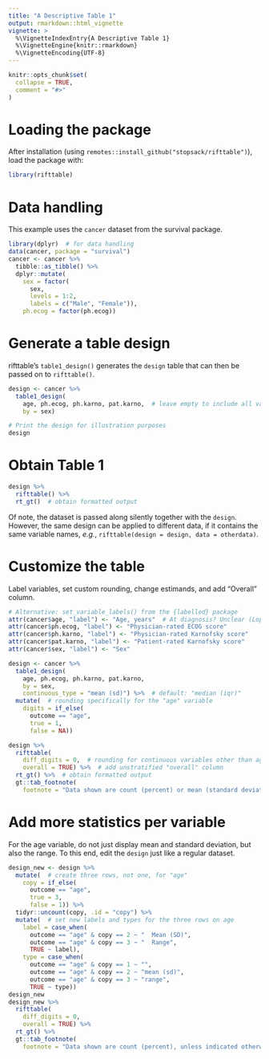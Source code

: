 ```yaml
---
title: "A Descriptive Table 1"
output: rmarkdown::html_vignette
vignette: >
  %\VignetteIndexEntry{A Descriptive Table 1}
  %\VignetteEngine{knitr::rmarkdown}
  %\VignetteEncoding{UTF-8}
---
```


```r
knitr::opts_chunk$set(
  collapse = TRUE,
  comment = "#>"
)
```

# Loading the package

After installation (using `remotes::install_github("stopsack/rifttable")`), load the package with:

```r
library(rifttable)
```


# Data handling

This example uses the `cancer` dataset from the survival package.

```r
library(dplyr)  # for data handling
data(cancer, package = "survival")
cancer <- cancer %>%
  tibble::as_tibble() %>%
  dplyr::mutate(
    sex = factor(
      sex,
      levels = 1:2,
      labels = c("Male", "Female")),
    ph.ecog = factor(ph.ecog))
```


# Generate a table design

rifttable's `table1_design()` generates the `design` table that can then be passed on to `rifttable()`.

```r
design <- cancer %>%
  table1_design(
    age, ph.ecog, ph.karno, pat.karno,  # leave empty to include all variables
    by = sex)

# Print the design for illustration purposes
design
```


# Obtain Table 1

```r
design %>%
  rifttable() %>%
  rt_gt()  # obtain formatted output
```

Of note, the dataset is passed along silently together with the `design`. However, the same design can be applied to different data, if it contains the same variable names, *e.g.*, `rifttable(design = design, data = otherdata)`.


# Customize the table

Label variables, set custom rounding, change estimands, and add "Overall" column.

```r
# Alternative: set_variable_labels() from the {labelled} package
attr(cancer$age, "label") <- "Age, years"  # At diagnosis? Unclear (Loprinzi 94)
attr(cancer$ph.ecog, "label") <- "Physician-rated ECOG score"
attr(cancer$ph.karno, "label") <- "Physician-rated Karnofsky score"
attr(cancer$pat.karno, "label") <- "Patient-rated Karnofsky score"
attr(cancer$sex, "label") <- "Sex"

design <- cancer %>%
  table1_design(
    age, ph.ecog, ph.karno, pat.karno, 
    by = sex, 
    continuous_type = "mean (sd)") %>%  # default: "median (iqr)"
  mutate(  # rounding specifically for the "age" variable
    digits = if_else(
      outcome == "age",
      true = 1,
      false = NA))

design %>%
  rifttable(
    diff_digits = 0,  # rounding for continuous variables other than age
    overall = TRUE) %>%  # add unstratified "overall" column
  rt_gt() %>%  # obtain formatted output
  gt::tab_footnote(
    footnote = "Data shown are count (percent) or mean (standard deviation).")
```

# Add more statistics per variable

For the age variable, do not just display mean and standard deviation, but also the range. To this end, edit the `design` just like a regular dataset.

```r
design_new <- design %>%
  mutate(  # create three rows, not one, for "age"
    copy = if_else(
      outcome == "age", 
      true = 3, 
      false = 1)) %>%
  tidyr::uncount(copy, .id = "copy") %>%
  mutate(  # set new labels and types for the three rows on age
    label = case_when(
      outcome == "age" & copy == 2 ~ "  Mean (SD)",
      outcome == "age" & copy == 3 ~ "  Range",
      TRUE ~ label),
    type = case_when(
      outcome == "age" & copy == 1 ~ "",
      outcome == "age" & copy == 2 ~ "mean (sd)",
      outcome == "age" & copy == 3 ~ "range",
      TRUE ~ type))
design_new
design_new %>%
  rifttable(
    diff_digits = 0,
    overall = TRUE) %>%
  rt_gt() %>%
  gt::tab_footnote(
    footnote = "Data shown are count (percent), unless indicated otherwise.")
```
